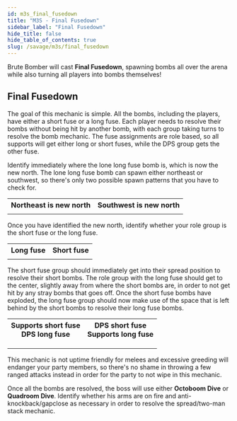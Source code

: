 ```yaml
---
id: m3s_final_fusedown
title: "M3S - Final Fusedown"
sidebar_label: "Final Fusedown"
hide_title: false
hide_table_of_contents: true
slug: /savage/m3s/final_fusedown
---
```


Brute Bomber will cast <strong>Final Fusedown</strong>, spawning bombs all over the arena while also turning all players into bombs themselves!

## Final Fusedown
The goal of this mechanic is simple. All the bombs, including the players, have either a short fuse or a long fuse. Each player needs to resolve their bombs without being hit by another bomb, with each group taking turns to resolve the bomb mechanic. The fuse assignments are role based, so all supports will get either long or short fuses, while the DPS group gets the other fuse.

Identify immediately where the lone long fuse bomb is, which is now the new north. The lone long fuse bomb can spawn either northeast or southwest, so there's only two possible spawn patterns that you have to check for. 

<table width='80%'>
    <tr>
        <th>Northeast is new north</th>
        <th>Southwest is new north</th>
    </tr>
    <tr>
        <td><KittenAsset path='m3s/final_fusedown_pattern1.png' /></td>
        <td><KittenAsset path='m3s/final_fusedown_pattern2.png' /></td>
    </tr>
</table>

Once you have identified the new north, identify whether your role group is the short fuse or the long fuse.

<table width='80%'>
    <tr>
        <th>Long fuse</th>
        <th>Short fuse</th>
    </tr>
    <tr>
        <td><KittenAsset path='m3s/final_fusedown_long_fuse.png' /></td>
        <td><KittenAsset path='m3s/final_fusedown_short_fuse.png' /></td>
    </tr>
</table>

The short fuse group should immediately get into their spread position to resolve their short bombs. The role group with the long fuse should get to the center, slightly away from where the short bombs are, in order to not get hit by any stray bombs that goes off. Once the short fuse bombs have exploded, the long fuse group should now make use of the space that is left behind by the short bombs to resolve their long fuse bombs.

<table>
    <tr>
        <th>Supports short fuse<br/>DPS long fuse</th>
        <th>DPS short fuse<br/>Supports long fuse</th>
    </tr>
    <tr>
        <td><KittenAsset path='m3s/final_fusedown_support_short_part1.png' /></td>
        <td><KittenAsset path='m3s/final_fusedown_dps_short_part1.png' /></td>
    </tr>
    <tr>
        <td><KittenAsset path='m3s/final_fusedown_support_short_part2.png' /></td>
        <td><KittenAsset path='m3s/final_fusedown_dps_short_part2.png' /></td>
    </tr>
    <tr>
        <td><KittenAsset path='m3s/final_fusedown_support_short_example.webm' /></td>
        <td><KittenAsset path='m3s/final_fusedown_dps_short_example.webm' /></td>
    </tr>
</table>

This mechanic is not uptime friendly for melees and excessive greeding will endanger your party members, so there's no shame in throwing a few ranged attacks instead in order for the party to not wipe in this mechanic.

Once all the bombs are resolved, the boss will use either <strong>Octoboom Dive</strong> or <strong>Quadroom Dive</strong>. Identify whether his arms are on fire and anti-knockback/gapclose as necessary in order to resolve the spread/two-man stack mechanic.